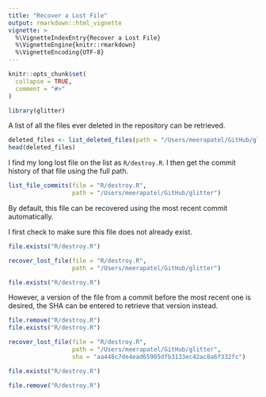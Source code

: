 ```yaml
---
title: "Recover a Lost File"
output: rmarkdown::html_vignette
vignette: >
  %\VignetteIndexEntry{Recover a Lost File}
  %\VignetteEngine{knitr::rmarkdown}
  %\VignetteEncoding{UTF-8}
---
```


```r
knitr::opts_chunk$set(
  collapse = TRUE,
  comment = "#>"
)
```

```r
library(glitter)
```

 
A list of all the files ever deleted in the repository can be retrieved. 

```r

deleted_files <- list_deleted_files(path = "/Users/meerapatel/GitHub/glitter")
head(deleted_files)

```

I find my long lost file on the list as `R/destroy.R`. I then get the commit history of that file using the full path. 

```r

list_file_commits(file = "R/destroy.R",
                  path = "/Users/meerapatel/GitHub/glitter")

```

By default, this file can be recovered using the most recent commit automatically.

I first check to make sure this file does not already exist. 

```r
file.exists("R/destroy.R")
```


```r
recover_lost_file(file = "R/destroy.R",
                  path = "/Users/meerapatel/GitHub/glitter")
```

```r
file.exists("R/destroy.R")
```

However, a version of the file from a commit before the most recent one is desired, the SHA can be entered to retrieve that version instead. 

```r
file.remove("R/destroy.R")
file.exists("R/destroy.R")
```

```r
recover_lost_file(file = "R/destroy.R",
                  path = "/Users/meerapatel/GitHub/glitter", 
                  sha = "aa448c7de4ead65905dfb3133ec42ac8a6f332fc")
```


```r
file.exists("R/destroy.R")
```

```r
file.remove("R/destroy.R")
```

